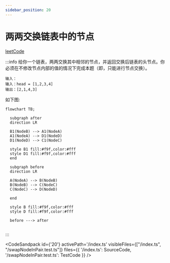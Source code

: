 ```yaml
---
sidebar_position: 20
---
```



# 两两交换链表中的节点



[leetCode](https://leetcode.cn/problems/swap-nodes-in-pairs/description/)


:::info
给你一个链表，两两交换其中相邻的节点，并返回交换后链表的头节点。你必须在不修改节点内部的值的情况下完成本题（即，只能进行节点交换）。

```
输入：
输入：head = [1,2,3,4]
输出：[2,1,4,3]
```

如下图:

```mermaid
flowchart TB;
  
  subgraph after
  direction LR
  
  B1(NodeB) --> A1(NodeA)
  A1(NodeA) --> D1(NodeD)
  D1(NodeD) --> C1(NodeC)

  style B1 fill:#f9f,color:#fff
  style D1 fill:#f9f,color:#fff
  end

  subgraph before
  direction LR

  A(NodeA) --> B(NodeB)
  B(NodeB) --> C(NodeC)
  C(NodeC) --> D(NodeD)

  end

  style B fill:#f9f,color:#fff
  style D fill:#f9f,color:#fff

  before ---> after
  
```

:::



<CodeSandpack
  id={'20'}
  activePath='/index.ts'
  visibleFiles={["/index.ts", "/swapNodeInPair.test.ts"]}
  files={{
    '/index.ts': SourceCode,
    '/swapNodeInPair.test.ts': TestCode
  }}
/>





